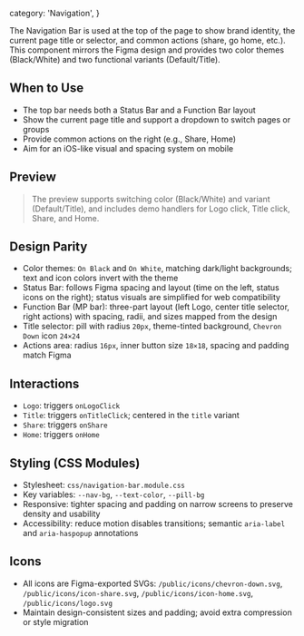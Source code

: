   category: 'Navigation',
}

The Navigation Bar is used at the top of the page to show brand identity, the current page title or selector, and common actions (share, go home, etc.). This component mirrors the Figma design and provides two color themes (Black/White) and two functional variants (Default/Title).

## When to Use

- The top bar needs both a Status Bar and a Function Bar layout
- Show the current page title and support a dropdown to switch pages or groups
- Provide common actions on the right (e.g., Share, Home)
- Aim for an iOS-like visual and spacing system on mobile

## Preview

<Demo>
  <NavigationBar />
</Demo>

> The preview supports switching color (Black/White) and variant (Default/Title), and includes demo handlers for Logo click, Title click, Share, and Home.

## Design Parity

- Color themes: `On Black` and `On White`, matching dark/light backgrounds; text and icon colors invert with the theme
- Status Bar: follows Figma spacing and layout (time on the left, status icons on the right); status visuals are simplified for web compatibility
- Function Bar (MP bar): three-part layout (left Logo, center title selector, right actions) with spacing, radii, and sizes mapped from the design
- Title selector: pill with radius `20px`, theme-tinted background, `Chevron Down` icon `24×24`
- Actions area: radius `16px`, inner button size `18×18`, spacing and padding match Figma

## Interactions

- `Logo`: triggers `onLogoClick`
- `Title`: triggers `onTitleClick`; centered in the `title` variant
- `Share`: triggers `onShare`
- `Home`: triggers `onHome`

## Styling (CSS Modules)

- Stylesheet: `css/navigation-bar.module.css`
- Key variables: `--nav-bg`, `--text-color`, `--pill-bg`
- Responsive: tighter spacing and padding on narrow screens to preserve density and usability
- Accessibility: reduce motion disables transitions; semantic `aria-label` and `aria-haspopup` annotations

## Icons

- All icons are Figma-exported SVGs: `/public/icons/chevron-down.svg`, `/public/icons/icon-share.svg`, `/public/icons/icon-home.svg`, `/public/icons/logo.svg`
- Maintain design-consistent sizes and padding; avoid extra compression or style migration